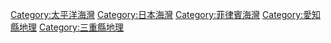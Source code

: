 [[Category:太平洋海灣|Category:太平洋海灣]]
[[Category:日本海灣|Category:日本海灣]]
[[Category:菲律賓海灣|Category:菲律賓海灣]]
[[Category:愛知縣地理|Category:愛知縣地理]]
[[Category:三重縣地理|Category:三重縣地理]]